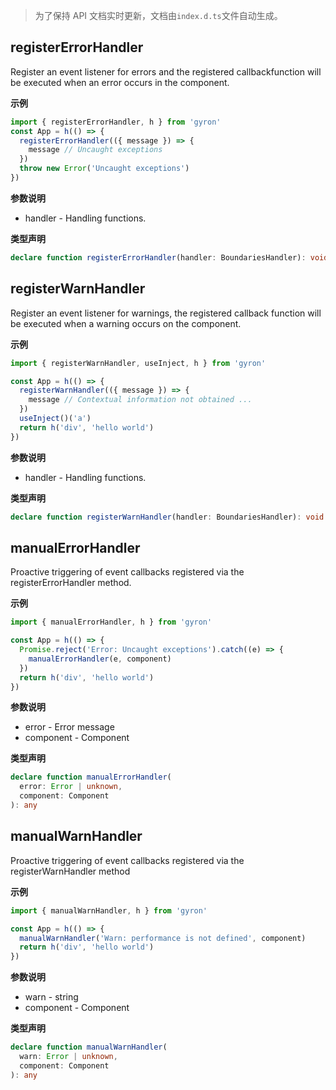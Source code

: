 > 为了保持 API 文档实时更新，文档由`index.d.ts`文件自动生成。

## registerErrorHandler

Register an event listener for errors and the registered callbackfunction
will be executed when an error occurs in the component.

**示例**

```js
import { registerErrorHandler, h } from 'gyron'
const App = h(() => {
  registerErrorHandler(({ message }) => {
    message // Uncaught exceptions
  })
  throw new Error('Uncaught exceptions')
})
```

**参数说明**

- handler - Handling functions.

**类型声明**

```ts d
declare function registerErrorHandler(handler: BoundariesHandler): void
```

## registerWarnHandler

Register an event listener for warnings, the registered callback function
will be executed when a warning occurs on the component.

**示例**

```js
import { registerWarnHandler, useInject, h } from 'gyron'

const App = h(() => {
  registerWarnHandler(({ message }) => {
    message // Contextual information not obtained ...
  })
  useInject()('a')
  return h('div', 'hello world')
})
```

**参数说明**

- handler - Handling functions.

**类型声明**

```ts d
declare function registerWarnHandler(handler: BoundariesHandler): void
```

## manualErrorHandler

Proactive triggering of event callbacks registered via the registerErrorHandler method.

**示例**

```js
import { manualErrorHandler, h } from 'gyron'

const App = h(() => {
  Promise.reject('Error: Uncaught exceptions').catch((e) => {
    manualErrorHandler(e, component)
  })
  return h('div', 'hello world')
})
```

**参数说明**

- error - Error message
- component - Component

**类型声明**

```ts d
declare function manualErrorHandler(
  error: Error | unknown,
  component: Component
): any
```

## manualWarnHandler

Proactive triggering of event callbacks registered via the registerWarnHandler method

**示例**

```js
import { manualWarnHandler, h } from 'gyron'

const App = h(() => {
  manualWarnHandler('Warn: performance is not defined', component)
  return h('div', 'hello world')
})
```

**参数说明**

- warn - string
- component - Component

**类型声明**

```ts d
declare function manualWarnHandler(
  warn: Error | unknown,
  component: Component
): any
```
